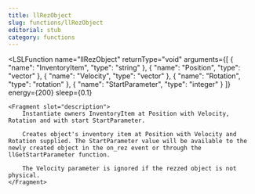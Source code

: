 ```yaml
---
title: llRezObject
slug: functions/llRezObject
editorial: stub
category: functions
---
```


<LSLFunction
	name="llRezObject"
	returnType="void"
	arguments={[
	{
		"name": "InventoryItem",
		"type": "string"
	},
	{
		"name": "Position",
		"type": "vector"
	},
	{
		"name": "Velocity",
		"type": "vector"
	},
	{
		"name": "Rotation",
		"type": "rotation"
	},
	{
		"name": "StartParameter",
		"type": "integer"
	}
]}
	energy={200}
	sleep={0.1}
>
	<Fragment slot="description">
		Instantiate owners InventoryItem at Position with Velocity, Rotation and with start StartParameter.
		
		Creates object's inventory item at Position with Velocity and Rotation supplied. The StartParameter value will be available to the newly created object in the on_rez event or through the llGetStartParameter function.
		
		The Velocity parameter is ignored if the rezzed object is not physical.
	</Fragment>
</LSLFunction>
